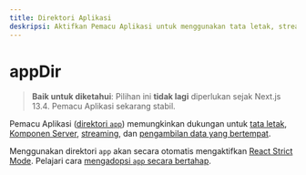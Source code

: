 ```yaml
---
title: Direktori Aplikasi
deskripsi: Aktifkan Pemacu Aplikasi untuk menggunakan tata letak, streaming, dan lainnya.
---
```


# appDir

> **Baik untuk diketahui**: Pilihan ini **tidak lagi** diperlukan sejak Next.js 13.4. Pemacu Aplikasi sekarang stabil.

Pemacu Aplikasi ([direktori `app`](/docs/app/building-your-application/routing)) memungkinkan dukungan untuk [tata letak](/docs/app/building-your-application/routing/pages-and-layouts), [Komponen Server](/docs/app/building-your-application/rendering/server-components), [streaming](/docs/app/building-your-application/routing/loading-ui-and-streaming), dan [pengambilan data yang bertempat](/docs/app/building-your-application/data-fetching).

Menggunakan direktori `app` akan secara otomatis mengaktifkan [React Strict Mode](https://react.dev/reference/react/StrictMode). Pelajari cara [mengadopsi `app` secara bertahap](/docs/app/building-your-application/upgrading/app-router-migration#migrating-from-pages-to-app).
